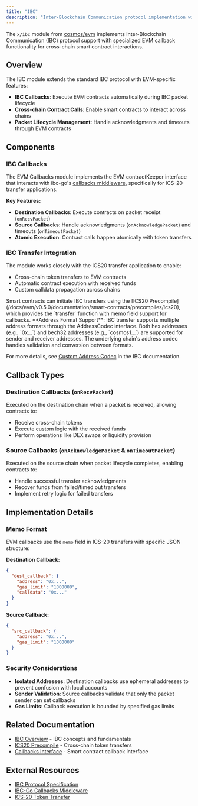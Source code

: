 ```yaml
---
title: "IBC"
description: "Inter-Blockchain Communication protocol implementation with EVM callbacks"
---
```


The `x/ibc` module from [cosmos/evm](https://github.com/cosmos/evm) implements Inter-Blockchain Communication (IBC) protocol support with specialized EVM callback functionality for cross-chain smart contract interactions.


## Overview

The IBC module extends the standard IBC protocol with EVM-specific features:

- **IBC Callbacks**: Execute EVM contracts automatically during IBC packet lifecycle
- **Cross-chain Contract Calls**: Enable smart contracts to interact across chains
- **Packet Lifecycle Management**: Handle acknowledgments and timeouts through EVM contracts

## Components

### IBC Callbacks

The EVM Callbacks module implements the EVM contractKeeper interface that interacts with ibc-go's [callbacks middleware](https://github.com/cosmos/ibc-go/blob/main/modules/apps/callbacks/README.md), specifically for ICS-20 transfer applications.

**Key Features:**
- **Destination Callbacks**: Execute contracts on packet receipt (`onRecvPacket`)
- **Source Callbacks**: Handle acknowledgments (`onAcknowledgePacket`) and timeouts (`onTimeoutPacket`)
- **Atomic Execution**: Contract calls happen atomically with token transfers

### IBC Transfer Integration

The module works closely with the ICS20 transfer application to enable:
- Cross-chain token transfers to EVM contracts
- Automatic contract execution with received funds
- Custom calldata propagation across chains

<Info>
Smart contracts can initiate IBC transfers using the [ICS20 Precompile](/docs/evm/v0.5.0/documentation/smart-contracts/precompiles/ics20), which provides the `transfer` function with memo field support for callbacks.
</Info>

<Info>
**Address Format Support**: IBC transfer supports multiple address formats through the AddressCodec interface. Both hex addresses (e.g., `0x...`) and bech32 addresses (e.g., `cosmos1...`) are supported for sender and receiver addresses. The underlying chain's address codec handles validation and conversion between formats.

For more details, see [Custom Address Codec](/docs/ibc/v10.1.x/ibc/apps/address-codec) in the IBC documentation.
</Info>

## Callback Types

### Destination Callbacks (`onRecvPacket`)

Executed on the destination chain when a packet is received, allowing contracts to:
- Receive cross-chain tokens
- Execute custom logic with the received funds
- Perform operations like DEX swaps or liquidity provision

### Source Callbacks (`onAcknowledgePacket` & `onTimeoutPacket`)

Executed on the source chain when packet lifecycle completes, enabling contracts to:
- Handle successful transfer acknowledgments
- Recover funds from failed/timed out transfers
- Implement retry logic for failed transfers

## Implementation Details

### Memo Format

EVM callbacks use the `memo` field in ICS-20 transfers with specific JSON structure:

**Destination Callback:**
```json
{
  "dest_callback": {
    "address": "0x...",
    "gas_limit": "1000000",
    "calldata": "0x..."
  }
}
```

**Source Callback:**
```json
{
  "src_callback": {
    "address": "0x...",
    "gas_limit": "1000000"
  }
}
```

### Security Considerations

- **Isolated Addresses**: Destination callbacks use ephemeral addresses to prevent confusion with local accounts
- **Sender Validation**: Source callbacks validate that only the packet sender can set callbacks
- **Gas Limits**: Callback execution is bounded by specified gas limits

## Related Documentation

- [IBC Overview](/docs/evm/v0.5.0/documentation/concepts/ibc) - IBC concepts and fundamentals
- [ICS20 Precompile](/docs/evm/v0.5.0/documentation/smart-contracts/precompiles/ics20) - Cross-chain token transfers
- [Callbacks Interface](/docs/evm/v0.5.0/documentation/smart-contracts/precompiles/callbacks) - Smart contract callback interface

## External Resources

- [IBC Protocol Specification](https://ibc.cosmos.network/)
- [IBC-Go Callbacks Middleware](https://github.com/cosmos/ibc-go/blob/main/modules/apps/callbacks/README.md)
- [ICS-20 Token Transfer](https://github.com/cosmos/ibc/tree/master/spec/app/ics-020-fungible-token-transfer)